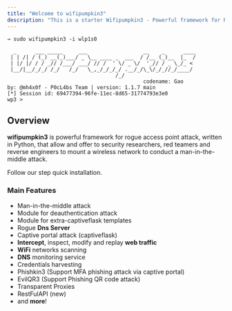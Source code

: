 ```yaml
---
title: "Welcome to wifipumpkin3"
description: "This is a starter Wifipumpkin3 - Powerful framework for Rogue Wi-Fi Access Point Attack"
---
```


```
→ sudo wifipumpkin3 -i wlp1s0

  _      ___ _____     ___                  __    _      ____
 | | /| / (_) __(_)___/ _ \__ ____ _  ___  / /__ (_)__  |_  /
 | |/ |/ / / _// /___/ ___/ // /  ' \/ _ \/  '_// / _ \_/_ <
 |__/|__/_/_/ /_/   /_/   \_,_/_/_/_/ .__/_/\_\/_/_//_/____/
                                   /_/
                                            codename: Gao
by: @mh4x0f - P0cL4bs Team | version: 1.1.7 main
[*] Session id: 69477394-96fe-11ec-8d65-31774793e3e0
wp3 >
```

## Overview

**wifipumpkin3** is powerful framework for rogue access point attack, written in Python, that allow and offer to security researchers, red teamers and reverse engineers to mount a wireless network to conduct a man-in-the-middle attack.

<Card title="Installation" icon="rocket" horizontal={false} href="/quickstart">
  Follow our  step quick installation.
</Card>

### Main Features

- Man-in-the-middle attack
- Module for deauthentication attack
- Module for extra-captiveflask templates
- Rogue **Dns Server**
- Captive portal attack (captiveflask)
- **Intercept**, inspect, modify and replay **web traffic**
- **WiFi** networks scanning
- **DNS** monitoring service
- Credentials harvesting
- Phishkin3 (Support MFA phishing attack via captive portal)
- EvilQR3 (Support Phishing QR code attack)
- Transparent Proxies
- RestFulAPI (new)
- and **more**\!